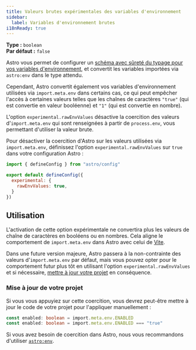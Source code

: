 ```yaml
---
title: Valeurs brutes expérimentales des variables d'environnement
sidebar:
  label: Variables d'environnement brutes
i18nReady: true
---
```



<p>

**Type :** `boolean`<br />
**Par défaut :** `false`<br />
<Since v="5.12.0" />
</p>

Astro vous permet de configurer un [schéma avec sûreté du typage pour vos variables d'environnement](/fr/guides/environment-variables/#variables-denvironnement-avec-sûreté-du-typage), et convertit les variables importées via `astro:env` dans le type attendu.

Cependant, Astro convertit également vos variables d'environnement utilisées via `import.meta.env` dans certains cas, ce qui peut empêcher l'accès à certaines valeurs telles que les chaînes de caractères `"true"` (qui est convertie en valeur booléenne) et `"1"` (qui est convertie en nombre).

L'option `experimental.rawEnvValues` désactive la coercition des valeurs d'`import.meta.env` qui sont renseignées à partir de `process.env`, vous permettant d'utiliser la valeur brute.

Pour désactiver la coercition d'Astro sur les valeurs utilisées via `import.meta.env`, définissez l'option `experimental.rawEnvValues` sur `true` dans votre configuration Astro :

```js title="astro.config.mjs" ins={4-6}
import { defineConfig } from "astro/config"

export default defineConfig({
  experimental: {
    rawEnvValues: true,
  }
})
```

## Utilisation

L'activation de cette option expérimentale ne convertira plus les valeurs de chaîne de caractères en booléens ou en nombres. Cela aligne le comportement de `import.meta.env` dans Astro avec celui de [Vite](https://vite.dev/guide/env-and-mode.html#env-variables).

Dans une future version majeure, Astro passera à la non-contrainte des valeurs d'`import.meta.env` par défaut, mais vous pouvez opter pour le comportement futur plus tôt en utilisant l'option `experimental.rawEnvValues` et si nécessaire, [mettre à jour votre projet](#mise-à-jour-de-votre-projet) en conséquence.

### Mise à jour de votre projet

Si vous vous appuyiez sur cette coercition, vous devrez peut-être mettre à jour le code de votre projet pour l'appliquer manuellement :

```ts title="src/components/MyComponent.astro" del={1} ins={2}
const enabled: boolean = import.meta.env.ENABLED
const enabled: boolean = import.meta.env.ENABLED === "true"
```

Si vous avez besoin de coercition dans Astro, nous vous recommandons d'utiliser [`astro:env`](/fr/guides/environment-variables/).
